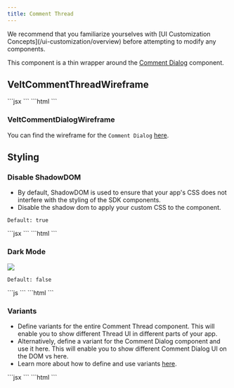 ```yaml
---
title: Comment Thread
---
```

<Note>
We recommend that you familiarize yourselves with [UI Customization Concepts](/ui-customization/overview) before attempting to modify any components.
</Note>

This component is a thin wrapper around the [Comment Dialog](/ui-customization/features/async/comments/comment-dialog-components) component.

## VeltCommentThreadWireframe

<Tabs>
<Tab title="React / Next.js">
```jsx
<VeltCommentThreadWireframe>
    <VeltCommentDialogWireframe />
</VeltCommentThreadWireframe>
```
</Tab>
<Tab title="Other Frameworks">
```html
<velt-comment-thread-wireframe>
    <velt-comment-dialog-wireframe></velt-comment-dialog-wireframe>
</velt-comment-thread-wireframe>
```
</Tab>
</Tabs>

### VeltCommentDialogWireframe
You can find the wireframe for the `Comment Dialog` [here](/ui-customization/features/async/comments/comment-dialog-components).


## Styling

### Disable ShadowDOM
- By default, ShadowDOM is used to ensure that your app's CSS does not interfere with the styling of the SDK components.
- Disable the shadow dom to apply your custom CSS to the component.

`Default: true`

<Tabs>

<Tab title="React / Next.js">
```jsx
<VeltCommentThread shadowDom={false} />
```
</Tab>

<Tab title="Other Frameworks"> 
```html
<velt-comment-thread shadow-dom="false"></velt-comment-thread>
```
</Tab>

</Tabs>


### Dark Mode
![](/images/dark-light-mode.png)

`Default: false`

<Tabs>

<Tab title="React / Next.js">
```js
<VeltCommentThread darkMode={true} />
```

</Tab>

<Tab title="Other Frameworks">
```html
<velt-comment-thread dark-mode="true"></velt-comment-thread>
```

</Tab>
</Tabs>

### Variants
- Define variants for the entire Comment Thread component. This will enable you to show different Thread UI in different parts of your app.
- Alternatively, define a variant for the Comment Dialog component and use it here. This will enable you to show different Comment Dialog UI on the DOM vs here.
- Learn more about how to define and use variants [here](/ui-customization/layout#variants).

<Tabs>
    <Tab title="React / Next.js">
      ```jsx
      <VeltCommentThread 
        variant="component-variant" 
        dialogVariant="dialog-variant"
      />
      ```
    </Tab>
    <Tab title="Other Frameworks">
      ```html
      <velt-comment-thread 
        dialog-variant="dialog-variant"
        variant="component-variant"
      ></velt-comment-thread> 
      ```
    </Tab>
</Tabs>